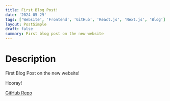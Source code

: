 ```yaml
---
title: First Blog Post!
date: '2024-05-29'
tags: ['Website', 'Frontend', 'GitHub', 'React.js', 'Next.js', 'Blog']
layout: PostSimple
draft: false
summary: First blog post on the new website
---
```


# Description 

First Blog Post on the new website!

Hooray! 

[GitHub Repo](https://github.com/EZRA-DVLPR/personal_website)